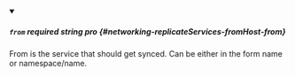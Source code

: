 
<details className="config-field" data-expandable="false" open>
<summary>

##### `from` <span className="config-field-required" data-required="false">required</span> <span className="config-field-type">string</span> <span className="config-field-default"></span> <span className="config-field-enum"></span> <span data-pro="false" className="config-field-pro">pro</span> {#networking-replicateServices-fromHost-from}

From is the service that should get synced. Can be either in the form name or namespace/name.

</summary>



</details>
